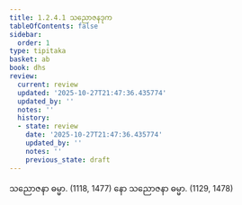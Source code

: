 ```yaml
---
title: 1.2.4.1 သညောဇနဒုက
tableOfContents: false
sidebar:
  order: 1
type: tipitaka
basket: ab
book: dhs
review:
  current: review
  updated: '2025-10-27T21:47:36.435774'
  updated_by: ''
  notes: ''
  history:
  - state: review
    date: '2025-10-27T21:47:36.435774'
    updated_by: ''
    notes: ''
    previous_state: draft
---
```



<ReviewStatus review={frontmatter.review} showDetails={true} />

<HypothesisAnnotation frontmatter={frontmatter} />

<DynamicBreadcrumb />

<Division number="42" book="dhs" e="ch" v="29" p="8">

<Paragraph number="110" book="dhs">
သညောဇနာ ဓမ္မာ. (<Emphasis>1118, 1477</Emphasis>)
</Paragraph>

<Paragraph number="111" book="dhs">
နော သညောဇနာ ဓမ္မာ. (<Emphasis>1129, 1478</Emphasis>)
</Paragraph>
</Division>